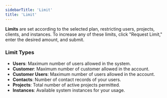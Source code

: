 ```yaml
---
sidebarTitle: 'Limit'
title: 'Limit'
---
```


**Limits** are set according to the selected plan, restricting users, projects, clients, and instances. To increase any of these limits, click "Request Limit," enter the desired amount, and submit.

### Limit Types
- **Users**: Maximum number of users allowed in the system.
- **Customer**: Maximum number of customer allowed in the account.
- **Customer Users**: Maximum number of users allowed in the account.
- **Contacts**: Number of contact records of your users.
- **Projects**: Total number of active projects permitted.
- **Instances**: Available system instances for your usage.